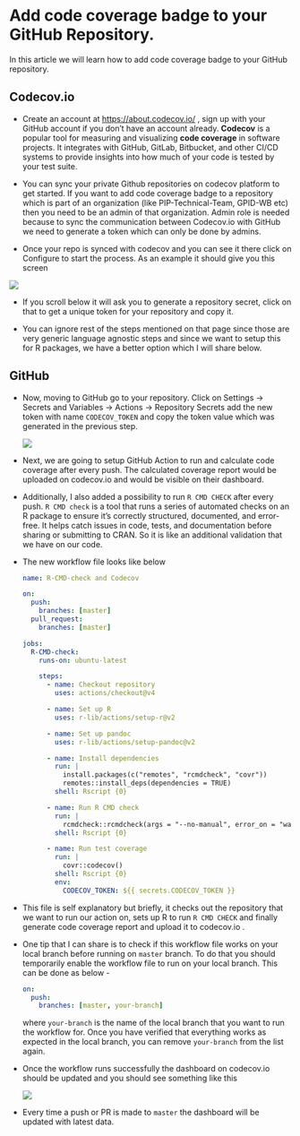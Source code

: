 # Add code coverage badge to your GitHub Repository.

In this article we will learn how to add code coverage badge to your GitHub repository.

## Codecov.io

-   Create an account at <https://about.codecov.io/> , sign up with your GitHub account if you don't have an account already. **Codecov** is a popular tool for measuring and visualizing **code coverage** in software projects. It integrates with GitHub, GitLab, Bitbucket, and other CI/CD systems to provide insights into how much of your code is tested by your test suite.

-   You can sync your private Github repositories on codecov platform to get started. If you want to add code coverage badge to a repository which is part of an organization (like PIP-Technical-Team, GPID-WB etc) then you need to be an admin of that organization. Admin role is needed because to sync the communication between Codecov.io with GitHub we need to generate a token which can only be done by admins.

-   Once your repo is synced with codecov and you can see it there click on Configure to start the process. As an example it should give you this screen

![](images/clipboard-644830120.png)

-   If you scroll below it will ask you to generate a repository secret, click on that to get a unique token for your repository and copy it.

-   You can ignore rest of the steps mentioned on that page since those are very generic language agnostic steps and since we want to setup this for R packages, we have a better option which I will share below.

## GitHub

-   Now, moving to GitHub go to your repository. Click on Settings -\> Secrets and Variables -\> Actions -\> Repository Secrets add the new token with name `CODECOV_TOKEN` and copy the token value which was generated in the previous step.

    ![](images/clipboard-1807060945.png)

-   Next, we are going to setup GitHub Action to run and calculate code coverage after every push. The calculated coverage report would be uploaded on codecov.io and would be visible on their dashboard.

-   Additionally, I also added a possibility to run `R CMD CHECK` after every push. `R CMD check` is a tool that runs a series of automated checks on an R package to ensure it’s correctly structured, documented, and error-free. It helps catch issues in code, tests, and documentation before sharing or submitting to CRAN. So it is like an additional validation that we have on our code.

-   The new workflow file looks like below

    ``` yaml
    name: R-CMD-check and Codecov

    on:
      push:
        branches: [master]
      pull_request:
        branches: [master]

    jobs:
      R-CMD-check:
        runs-on: ubuntu-latest

        steps:
          - name: Checkout repository
            uses: actions/checkout@v4

          - name: Set up R
            uses: r-lib/actions/setup-r@v2

          - name: Set up pandoc
            uses: r-lib/actions/setup-pandoc@v2

          - name: Install dependencies
            run: |
              install.packages(c("remotes", "rcmdcheck", "covr"))
              remotes::install_deps(dependencies = TRUE)
            shell: Rscript {0}

          - name: Run R CMD check
            run: |
              rcmdcheck::rcmdcheck(args = "--no-manual", error_on = "warning")
            shell: Rscript {0}

          - name: Run test coverage
            run: |
              covr::codecov()
            shell: Rscript {0}
            env:
              CODECOV_TOKEN: ${{ secrets.CODECOV_TOKEN }} 
    ```

-   This file is self explanatory but briefly, it checks out the repository that we want to run our action on, sets up R to run `R CMD CHECK` and finally generate code coverage report and upload it to codecov.io .

-   One tip that I can share is to check if this workflow file works on your local branch before running on `master` branch. To do that you should temporarily enable the workflow file to run on your local branch. This can be done as below -

    ``` yaml
    on:
      push:
        branches: [master, your-branch]
    ```

    where `your-branch` is the name of the local branch that you want to run the workflow for. Once you have verified that everything works as expected in the local branch, you can remove `your-branch` from the list again.

-   Once the workflow runs successfully the dashboard on codecov.io should be updated and you should see something like this

    ![](images/clipboard-2402093366.png)

-   Every time a push or PR is made to `master` the dashboard will be updated with latest data.